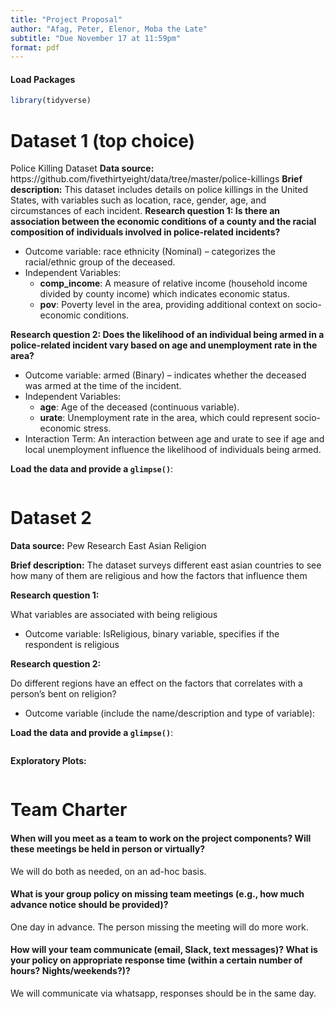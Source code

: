 ```yaml
---
title: "Project Proposal"
author: "Afag, Peter, Elenor, Moba the Late"
subtitle: "Due November 17 at 11:59pm"
format: pdf
---
```


#### Load Packages

```r
library(tidyverse)
```

# Dataset 1 (top choice)
Police Killing Dataset
**Data source:**
https://github.com/fivethirtyeight/data/tree/master/police-killings
**Brief description:**
This dataset includes details on police killings in the United States, with variables such as location, race, gender, age, and circumstances of each incident.
**Research question 1: Is there an association between the economic conditions of a county and the racial composition of individuals involved in police-related incidents?**

- Outcome variable: race ethnicity (Nominal) – categorizes the racial/ethnic group of the deceased.
- Independent Variables:
    - __comp_income__: A measure of relative income (household income divided by county income) which indicates economic status.
    - __pov__: Poverty level in the area, providing additional context on socio-economic conditions.


**Research question 2: Does the likelihood of an individual being armed in a police-related incident vary based on age and unemployment rate in the area?**

- Outcome variable: armed (Binary) – indicates whether the deceased was armed at the time of the incident.
- Independent Variables:
    - __age__: Age of the deceased (continuous variable).
    - __urate__: Unemployment rate in the area, which could represent socio-economic stress.
- Interaction Term: An interaction between age and urate to see if age and local unemployment influence the likelihood of individuals being armed.


**Load the data and provide a `glimpse()`**:

```r

```

# Dataset 2 

**Data source:** Pew Research East Asian Religion

**Brief description:** The dataset surveys different east asian countries to see how many of them are religious and how the factors that influence them

**Research question 1:**

What variables are associated with being religious

-   Outcome variable: IsReligious, binary variable, specifies if the respondent is religious

**Research question 2:**

Do different regions have an effect on the factors that correlates with a person's bent on religion?

-   Outcome variable (include the name/description and type of variable):

**Load the data and provide a `glimpse()`**:

```r

```



**Exploratory Plots:**

```r

```

# 

# Team Charter

#### When will you meet as a team to work on the project components? Will these meetings be held in person or virtually?
We will do both as needed, on an ad-hoc basis.

#### What is your group policy on missing team meetings (e.g., how much advance notice should be provided)?
One day in advance. The person missing the meeting will do more work.

#### How will your team communicate (email, Slack, text messages)? What is your policy on appropriate response time (within a certain number of hours? Nights/weekends?)?
We will communicate via whatsapp, responses should be in the same day.


#### 
